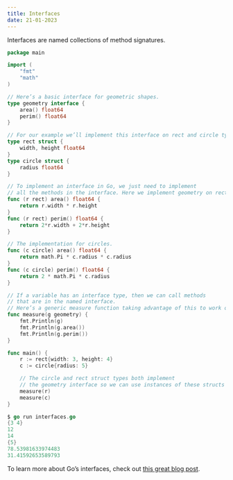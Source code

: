 ```yaml
---
title: Interfaces
date: 21-01-2023
---
```


Interfaces are named collections of method signatures.

```go
package main

import (
    "fmt"
    "math"
)

// Here’s a basic interface for geometric shapes.
type geometry interface {
    area() float64
    perim() float64
}

// For our example we’ll implement this interface on rect and circle types.
type rect struct {
    width, height float64
}
type circle struct {
    radius float64
}

// To implement an interface in Go, we just need to implement
// all the methods in the interface. Here we implement geometry on rects.
func (r rect) area() float64 {
    return r.width * r.height
}
func (r rect) perim() float64 {
    return 2*r.width + 2*r.height
}

// The implementation for circles.
func (c circle) area() float64 {
    return math.Pi * c.radius * c.radius
}
func (c circle) perim() float64 {
    return 2 * math.Pi * c.radius
}

// If a variable has an interface type, then we can call methods
// that are in the named interface.
// Here’s a generic measure function taking advantage of this to work on any geometry.
func measure(g geometry) {
    fmt.Println(g)
    fmt.Println(g.area())
    fmt.Println(g.perim())
}

func main() {
    r := rect{width: 3, height: 4}
    c := circle{radius: 5}

    // The circle and rect struct types both implement
    // the geometry interface so we can use instances of these structs as arguments to measure.
    measure(r)
    measure(c)
}
```

```go
$ go run interfaces.go
{3 4}
12
14
{5}
78.53981633974483
31.41592653589793
```

To learn more about Go’s interfaces, check out [this great blog post](https://jordanorelli.com/post/32665860244/how-to-use-interfaces-in-go).
